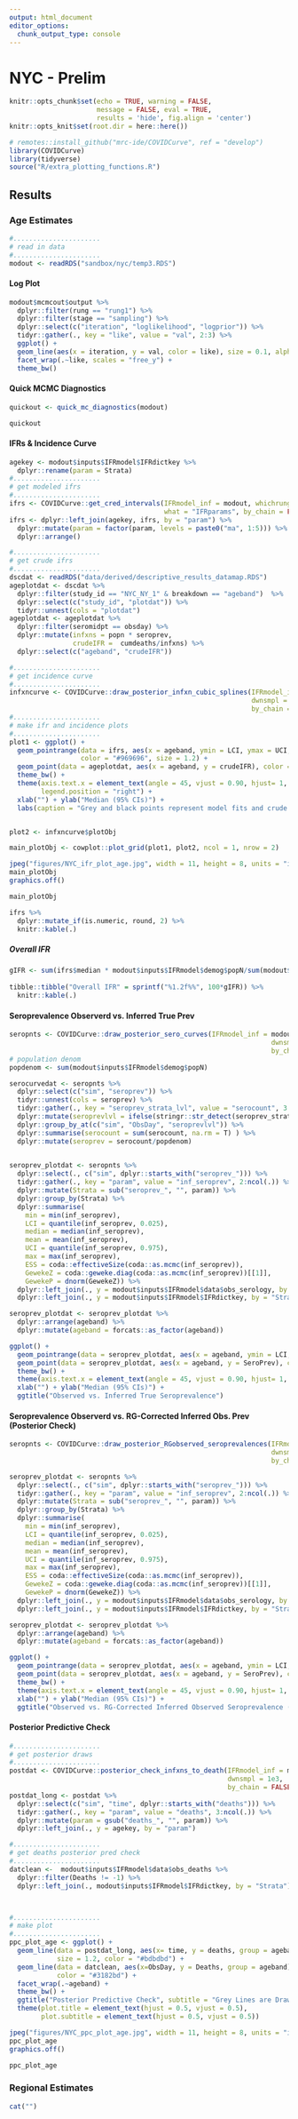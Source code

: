 ```yaml
---
output: html_document
editor_options: 
  chunk_output_type: console
---
```


# NYC - Prelim
```r
knitr::opts_chunk$set(echo = TRUE, warning = FALSE, 
                      message = FALSE, eval = TRUE, 
                      results = 'hide', fig.align = 'center')
knitr::opts_knit$set(root.dir = here::here())
```
```r
# remotes::install_github("mrc-ide/COVIDCurve", ref = "develop")
library(COVIDCurve)
library(tidyverse)
source("R/extra_plotting_functions.R")
```


## Results {.tabset}

### Age Estimates
```r
#...................... 
# read in data
#......................
modout <- readRDS("sandbox/nyc/temp3.RDS")
```

#### Log Plot
```r
modout$mcmcout$output %>%
  dplyr::filter(rung == "rung1") %>%
  dplyr::filter(stage == "sampling") %>%
  dplyr::select(c("iteration", "loglikelihood", "logprior")) %>%
  tidyr::gather(., key = "like", value = "val", 2:3) %>%
  ggplot() +
  geom_line(aes(x = iteration, y = val, color = like), size = 0.1, alpha = 0.8) +
  facet_wrap(.~like, scales = "free_y") +
  theme_bw()

```

#### Quick MCMC Diagnostics
```r
quickout <- quick_mc_diagnostics(modout)
```
```r
quickout
```


#### IFRs & Incidence Curve

```r
agekey <- modout$inputs$IFRmodel$IFRdictkey %>% 
  dplyr::rename(param = Strata)
#...................... 
# get modeled ifrs 
#......................
ifrs <- COVIDCurve::get_cred_intervals(IFRmodel_inf = modout, whichrung = paste0("rung", 1),
                                       what = "IFRparams", by_chain = FALSE)
ifrs <- dplyr::left_join(agekey, ifrs, by = "param") %>% 
  dplyr::mutate(param = factor(param, levels = paste0("ma", 1:5))) %>% 
  dplyr::arrange()

#...................... 
# get crude ifrs 
#......................
dscdat <- readRDS("data/derived/descriptive_results_datamap.RDS") 
ageplotdat <- dscdat %>% 
  dplyr::filter(study_id == "NYC_NY_1" & breakdown == "ageband")  %>%
  dplyr::select(c("study_id", "plotdat")) %>%
  tidyr::unnest(cols = "plotdat")
ageplotdat <- ageplotdat %>%
  dplyr::filter(seromidpt == obsday) %>%
  dplyr::mutate(infxns = popn * seroprev,
                crudeIFR =  cumdeaths/infxns) %>% 
  dplyr::select(c("ageband", "crudeIFR")) 

#...................... 
# get incidence curve
#......................
infxncurve <- COVIDCurve::draw_posterior_infxn_cubic_splines(IFRmodel_inf = modout,
                                                             dwnsmpl = 1e3,
                                                             by_chain = FALSE)
#...................... 
# make ifr and incidence plots
#......................
plot1 <- ggplot() +
  geom_pointrange(data = ifrs, aes(x = ageband, ymin = LCI, ymax = UCI, y = median), 
                  color = "#969696", size = 1.2) +
  geom_point(data = ageplotdat, aes(x = ageband, y = crudeIFR), color = "#000000", size = 2) +
  theme_bw() +
  theme(axis.text.x = element_text(angle = 45, vjust = 0.90, hjust= 1, face = "bold"),
        legend.position = "right") +
  xlab("") + ylab("Median (95% CIs)") +
  labs(caption = "Grey and black points represent model fits and crude IFR estimates, respectively")


plot2 <- infxncurve$plotObj

main_plotObj <- cowplot::plot_grid(plot1, plot2, ncol = 1, nrow = 2)

jpeg("figures/NYC_ifr_plot_age.jpg", width = 11, height = 8, units = "in", res = 500)
main_plotObj
graphics.off()

```

```r
main_plotObj
```

```r
ifrs %>% 
  dplyr::mutate_if(is.numeric, round, 2) %>% 
  knitr::kable(.)

```

##### Overall IFR
```r
gIFR <- sum(ifrs$median * modout$inputs$IFRmodel$demog$popN/sum(modout$inputs$IFRmodel$demog$popN))
  
tibble::tibble("Overall IFR" = sprintf("%1.2f%%", 100*gIFR)) %>% 
  knitr::kable(.)

```



#### Seroprevalence Observerd vs. Inferred True Prev
```r
seropnts <- COVIDCurve::draw_posterior_sero_curves(IFRmodel_inf = modout,
                                                                  dwnsmpl = 1e3,
                                                                  by_chain = FALSE)
# population denom
popdenom <- sum(modout$inputs$IFRmodel$demog$popN)

serocurvedat <- seropnts %>% 
  dplyr::select(c("sim", "seroprev")) %>% 
  tidyr::unnest(cols = seroprev) %>% 
  tidyr::gather(., key = "seroprev_strata_lvl", value = "serocount", 3:ncol(.)) %>% 
  dplyr::mutate(seroprevlvl = ifelse(stringr::str_detect(seroprev_strata_lvl, "RG_"), "RG", "IF")) %>% 
  dplyr::group_by_at(c("sim", "ObsDay", "seroprevlvl")) %>% 
  dplyr::summarise(serocount = sum(serocount, na.rm = T) ) %>% 
  dplyr::mutate(seroprev = serocount/popdenom)
  

seroprev_plotdat <- seropnts %>% 
  dplyr::select(., c("sim", dplyr::starts_with("seroprev_"))) %>% 
  tidyr::gather(., key = "param", value = "inf_seroprev", 2:ncol(.)) %>%
  dplyr::mutate(Strata = sub("seroprev_", "", param)) %>%
  dplyr::group_by(Strata) %>% 
  dplyr::summarise(
    min = min(inf_seroprev),
    LCI = quantile(inf_seroprev, 0.025),
    median = median(inf_seroprev),
    mean = mean(inf_seroprev),
    UCI = quantile(inf_seroprev, 0.975),
    max = max(inf_seroprev),
    ESS = coda::effectiveSize(coda::as.mcmc(inf_seroprev)),
    GewekeZ = coda::geweke.diag(coda::as.mcmc(inf_seroprev))[[1]],
    GewekeP = dnorm(GewekeZ)) %>% 
  dplyr::left_join(., y = modout$inputs$IFRmodel$data$obs_serology, by = "Strata") %>% 
  dplyr::left_join(., y = modout$inputs$IFRmodel$IFRdictkey, by = "Strata")

seroprev_plotdat <- seroprev_plotdat %>% 
  dplyr::arrange(ageband) %>% 
  dplyr::mutate(ageband = forcats::as_factor(ageband))

```

```r
ggplot() +
  geom_pointrange(data = seroprev_plotdat, aes(x = ageband, ymin = LCI, ymax = UCI, y = median), color = "#252525") +
  geom_point(data = seroprev_plotdat, aes(x = ageband, y = SeroPrev), color = "#3182bd") + 
  theme_bw() +
  theme(axis.text.x = element_text(angle = 45, vjust = 0.90, hjust= 1, face = "bold")) +
  xlab("") + ylab("Median (95% CIs)") +
  ggtitle("Observed vs. Inferred True Seroprevalence")


```


#### Seroprevalence Observerd vs. RG-Corrected Inferred Obs. Prev (Posterior Check)
```r
seropnts <- COVIDCurve::draw_posterior_RGobserved_seroprevalences(IFRmodel_inf = modout,
                                                                  dwnsmpl = 1e3,
                                                                  by_chain = FALSE)

seroprev_plotdat <- seropnts %>% 
  dplyr::select(., c("sim", dplyr::starts_with("seroprev_"))) %>% 
  tidyr::gather(., key = "param", value = "inf_seroprev", 2:ncol(.)) %>%
  dplyr::mutate(Strata = sub("seroprev_", "", param)) %>%
  dplyr::group_by(Strata) %>% 
  dplyr::summarise(
    min = min(inf_seroprev),
    LCI = quantile(inf_seroprev, 0.025),
    median = median(inf_seroprev),
    mean = mean(inf_seroprev),
    UCI = quantile(inf_seroprev, 0.975),
    max = max(inf_seroprev),
    ESS = coda::effectiveSize(coda::as.mcmc(inf_seroprev)),
    GewekeZ = coda::geweke.diag(coda::as.mcmc(inf_seroprev))[[1]],
    GewekeP = dnorm(GewekeZ)) %>% 
  dplyr::left_join(., y = modout$inputs$IFRmodel$data$obs_serology, by = "Strata") %>% 
  dplyr::left_join(., y = modout$inputs$IFRmodel$IFRdictkey, by = "Strata")

seroprev_plotdat <- seroprev_plotdat %>% 
  dplyr::arrange(ageband) %>% 
  dplyr::mutate(ageband = forcats::as_factor(ageband))

```

```r
ggplot() +
  geom_pointrange(data = seroprev_plotdat, aes(x = ageband, ymin = LCI, ymax = UCI, y = median), color = "#252525") +
  geom_point(data = seroprev_plotdat, aes(x = ageband, y = SeroPrev), color = "#3182bd") + 
  theme_bw() +
  theme(axis.text.x = element_text(angle = 45, vjust = 0.90, hjust= 1, face = "bold")) +
  xlab("") + ylab("Median (95% CIs)") +
  ggtitle("Observed vs. RG-Corrected Inferred Observed Seroprevalence (Posterior Check)")


```


#### Posterior Predictive Check
```r
#...................... 
# get posterior draws
#......................
postdat <- COVIDCurve::posterior_check_infxns_to_death(IFRmodel_inf = modout,
                                                       dwnsmpl = 1e3,
                                                       by_chain = FALSE)
postdat_long <- postdat %>%
  dplyr::select(c("sim", "time", dplyr::starts_with("deaths"))) %>%
  tidyr::gather(., key = "param", value = "deaths", 3:ncol(.)) %>%
  dplyr::mutate(param = gsub("deaths_", "", param)) %>% 
  dplyr::left_join(., y = agekey, by = "param") 

#......................
# get deaths posterior pred check
#......................
datclean <-  modout$inputs$IFRmodel$data$obs_deaths %>%
  dplyr::filter(Deaths != -1) %>% 
  dplyr::left_join(., modout$inputs$IFRmodel$IFRdictkey, by = "Strata")



#...................... 
# make plot
#......................
ppc_plot_age <- ggplot() +
  geom_line(data = postdat_long, aes(x= time, y = deaths, group = ageband), 
            size = 1.2, color = "#bdbdbd") +
  geom_line(data = datclean, aes(x=ObsDay, y = Deaths, group = ageband), 
            color = "#3182bd") +
  facet_wrap(.~ageband) +
  theme_bw() +
  ggtitle("Posterior Predictive Check", subtitle = "Grey Lines are Draws from Posterior, Blue Line is Observed Data (from ECDC)") +
  theme(plot.title = element_text(hjust = 0.5, vjust = 0.5),
        plot.subtitle = element_text(hjust = 0.5, vjust = 0.5))

jpeg("figures/NYC_ppc_plot_age.jpg", width = 11, height = 8, units = "in", res = 500)
ppc_plot_age
graphics.off()

```

```r
ppc_plot_age
```

### Regional Estimates
```r
cat("")
```

<!-- ```{r} -->
<!-- #......................  -->
<!-- # read in data -->
<!-- #...................... -->
<!-- modout <- readRDS("results/ModFits/NYC_rgn_GTI3_rung50_burn10000_smpl10000.RDS") -->
<!-- rgnkey <- agekey <- modout$inputs$IFRmodel$IFRdictkey %>%  -->
<!--   dplyr::rename(param = Strata) -->
<!-- ``` -->

<!-- #### Log Plot -->
<!-- ```{r, results='asis', fig.width=8, fig.height=3} -->
<!-- modout$mcmcout$output %>% -->
<!--   dplyr::filter(rung == "rung1") %>% -->
<!--   dplyr::filter(stage == "sampling") %>% -->
<!--   dplyr::select(c("iteration", "loglikelihood", "logprior")) %>% -->
<!--   tidyr::gather(., key = "like", value = "val", 2:3) %>% -->
<!--   ggplot() + -->
<!--   geom_line(aes(x = iteration, y = val, color = like), size = 0.1, alpha = 0.8) + -->
<!--   facet_wrap(.~like, scales = "free_y") + -->
<!--   theme_bw() -->

<!-- ``` -->

<!-- #### Quick MCMC Diagnostics -->
<!-- ```{r, results='asis', fig.width=8, fig.height=8} -->
<!-- quick_mc_diagnostics(modout) -->
<!-- ``` -->


<!-- #### IFRs & Incidence Curve -->

<!-- ```{r} -->
<!-- #......................  -->
<!-- # get ifrs  -->
<!-- #...................... -->
<!-- ifrs <- COVIDCurve::get_cred_intervals(IFRmodel_inf = modout, whichrung = paste0("rung", 1), -->
<!--                                        what = "IFRparams", by_chain = FALSE) -->
<!-- ifrs <- dplyr::left_join(rgnkey, ifrs, by = "param") -->

<!-- #......................  -->
<!-- # get incidence curve -->
<!-- #...................... -->
<!-- infxncurve <- COVIDCurve::draw_posterior_infxn_cubic_splines(IFRmodel_inf = modout, -->
<!--                                                              dwnsmpl = 1e3, -->
<!--                                                              by_chain = FALSE) -->
<!-- #......................  -->
<!-- # make ifr and incidence plots -->
<!-- #...................... -->
<!-- plot1 <- ggplot() + -->
<!--   geom_pointrange(data = ifrs, aes(x = region, ymin = LCI, ymax = UCI, y = median), color = "#252525") + -->
<!--   theme_bw() + -->
<!--   theme(axis.text.x = element_text(angle = 45, vjust = 0.90, hjust= 1, face = "bold")) + -->
<!--   xlab("") + ylab("Median (95% CIs)") -->

<!-- plot2 <- infxncurve$plotObj -->

<!-- main_plotObj <- cowplot::plot_grid(plot1, plot2, ncol = 1, nrow = 2) -->

<!-- jpeg("figures/NYC_ifr_plot_rgn.jpg", width = 11, height = 8, units = "in", res = 500) -->
<!-- main_plotObj -->
<!-- graphics.off() -->

<!-- ``` -->

<!-- ```{r, results='asis', fig.width=8, fig.height=6} -->
<!-- main_plotObj -->
<!-- ``` -->

<!-- ```{r, results='asis', fig.width=8, fig.height=6} -->
<!-- ifrs %>%  -->
<!--   dplyr::mutate_if(is.numeric, round, 2) %>%  -->
<!--   knitr::kable(.) -->

<!-- ``` -->

<!-- #### Seroprevalence Observerd vs. Inferred True Prev -->
<!-- ```{r} -->
<!-- seropnts <- COVIDCurve::draw_posterior_inferred_seroprevalences(IFRmodel_inf = modout, -->
<!--                                                                   dwnsmpl = 1e3, -->
<!--                                                                   by_chain = FALSE) -->

<!-- seroprev_plotdat <- seropnts %>%  -->
<!--   dplyr::select(., c("sim", dplyr::starts_with("seroprev_"))) %>%  -->
<!--   tidyr::gather(., key = "param", value = "inf_seroprev", 2:ncol(.)) %>% -->
<!--   dplyr::mutate(Strata = sub("seroprev_", "", param)) %>% -->
<!--   dplyr::group_by(Strata) %>%  -->
<!--   dplyr::summarise( -->
<!--     min = min(inf_seroprev), -->
<!--     LCI = quantile(inf_seroprev, 0.025), -->
<!--     median = median(inf_seroprev), -->
<!--     mean = mean(inf_seroprev), -->
<!--     UCI = quantile(inf_seroprev, 0.975), -->
<!--     max = max(inf_seroprev), -->
<!--     ESS = coda::effectiveSize(coda::as.mcmc(inf_seroprev)), -->
<!--     GewekeZ = coda::geweke.diag(coda::as.mcmc(inf_seroprev))[[1]], -->
<!--     GewekeP = dnorm(GewekeZ)) %>%  -->
<!--   dplyr::left_join(., y = modout$inputs$IFRmodel$data$obs_serology, by = "Strata") %>%  -->
<!--   dplyr::left_join(., y = modout$inputs$IFRmodel$IFRdictkey, by = "Strata") -->

<!-- seroprev_plotdat <- seroprev_plotdat %>%  -->
<!--   dplyr::arrange(region) %>%  -->
<!--   dplyr::mutate(region = forcats::as_factor(region)) -->

<!-- ``` -->

<!-- ```{r, results='asis'} -->
<!-- ggplot() + -->
<!--   geom_pointrange(data = seroprev_plotdat, aes(x = region, ymin = LCI, ymax = UCI, y = median), color = "#252525") + -->
<!--   geom_point(data = seroprev_plotdat, aes(x = region, y = SeroPrev), color = "#3182bd") +  -->
<!--   theme_bw() + -->
<!--   theme(axis.text.x = element_text(angle = 45, vjust = 0.90, hjust= 1, face = "bold")) + -->
<!--   xlab("") + ylab("Median (95% CIs)") + -->
<!--   ggtitle("Observed vs. Inferred True Seroprevalence") -->


<!-- ``` -->


<!-- #### Seroprevalence Observerd vs. RG-Corrected Inferred Obs. Prev (Posterior Check) -->
<!-- ```{r} -->
<!-- seropnts <- COVIDCurve::draw_posterior_RGobserved_seroprevalences(IFRmodel_inf = modout, -->
<!--                                                                   dwnsmpl = 1e3, -->
<!--                                                                   by_chain = FALSE) -->

<!-- seroprev_plotdat <- seropnts %>%  -->
<!--   dplyr::select(., c("sim", dplyr::starts_with("seroprev_"))) %>%  -->
<!--   tidyr::gather(., key = "param", value = "inf_seroprev", 2:ncol(.)) %>% -->
<!--   dplyr::mutate(Strata = sub("seroprev_", "", param)) %>% -->
<!--   dplyr::group_by(Strata) %>%  -->
<!--   dplyr::summarise( -->
<!--     min = min(inf_seroprev), -->
<!--     LCI = quantile(inf_seroprev, 0.025), -->
<!--     median = median(inf_seroprev), -->
<!--     mean = mean(inf_seroprev), -->
<!--     UCI = quantile(inf_seroprev, 0.975), -->
<!--     max = max(inf_seroprev), -->
<!--     ESS = coda::effectiveSize(coda::as.mcmc(inf_seroprev)), -->
<!--     GewekeZ = coda::geweke.diag(coda::as.mcmc(inf_seroprev))[[1]], -->
<!--     GewekeP = dnorm(GewekeZ)) %>%  -->
<!--   dplyr::left_join(., y = modout$inputs$IFRmodel$data$obs_serology, by = "Strata") %>%  -->
<!--   dplyr::left_join(., y = modout$inputs$IFRmodel$IFRdictkey, by = "Strata") -->

<!-- seroprev_plotdat <- seroprev_plotdat %>%  -->
<!--   dplyr::arrange(region) %>%  -->
<!--   dplyr::mutate(region = forcats::as_factor(region)) -->

<!-- ``` -->

<!-- ```{r, results='asis'} -->
<!-- ggplot() + -->
<!--   geom_pointrange(data = seroprev_plotdat, aes(x = region, ymin = LCI, ymax = UCI, y = median), color = "#252525") + -->
<!--   geom_point(data = seroprev_plotdat, aes(x = region, y = SeroPrev), color = "#3182bd") +  -->
<!--   theme_bw() + -->
<!--   theme(axis.text.x = element_text(angle = 45, vjust = 0.90, hjust= 1, face = "bold")) + -->
<!--   xlab("") + ylab("Median (95% CIs)") + -->
<!--   ggtitle("Observed vs. RG-Corrected Inferred Observed Seroprevalence (Posterior Check)") -->


<!-- ``` -->

<!-- #### Posterior Predictive Check -->
<!-- ```{r} -->
<!-- #......................  -->
<!-- # get posterior draws -->
<!-- #...................... -->
<!-- postdat <- COVIDCurve::posterior_check_infxns_to_death(IFRmodel_inf = modout, -->
<!--                                                        dwnsmpl = 1e3, -->
<!--                                                        by_chain = FALSE) -->
<!-- postdat_long <- postdat %>% -->
<!--   dplyr::select(c("sim", "time", dplyr::starts_with("deaths"))) %>% -->
<!--   tidyr::gather(., key = "param", value = "deaths", 3:ncol(.)) %>% -->
<!--   dplyr::mutate(param = gsub("deaths_", "", param)) %>%  -->
<!--   dplyr::left_join(., y = rgnkey, by = "param") -->

<!-- #...................... -->
<!-- # get deaths posterior pred check -->
<!-- #...................... -->
<!-- datclean <-  modout$inputs$IFRmodel$data$obs_deaths %>% -->
<!--   dplyr::filter(Deaths != -1)  %>%  -->
<!--   dplyr::left_join(., modout$inputs$IFRmodel$IFRdictkey, by = "Strata") -->

<!-- #......................  -->
<!-- # make plot -->
<!-- #...................... -->
<!-- ppc_plot_rgn <- ggplot() + -->
<!--   geom_line(data = postdat_long, aes(x= time, y = deaths, group = region),  -->
<!--             size = 1.2, color = "#bdbdbd") + -->
<!--   geom_line(data = datclean, aes(x=ObsDay, y = Deaths, group = region),  -->
<!--             color = "#3182bd") + -->
<!--   facet_wrap(.~region) + -->
<!--   theme_bw() + -->
<!--   ggtitle("Posterior Predictive Check", subtitle = "Grey Lines are Draws from Posterior, Blue Line is Observed Data (from ECDC)") + -->
<!--   theme(plot.title = element_text(hjust = 0.5, vjust = 0.5), -->
<!--         plot.subtitle = element_text(hjust = 0.5, vjust = 0.5)) -->


<!-- jpeg("figures/NYC_ppc_plot_rgn.jpg", width = 11, height = 8, units = "in", res = 500) -->
<!-- ppc_plot_rgn -->
<!-- graphics.off() -->

<!-- ``` -->


<!-- ```{r, results='asis', fig.width=8, fig.height=6} -->
<!-- ppc_plot_rgn -->
<!-- ``` -->


## {-}
